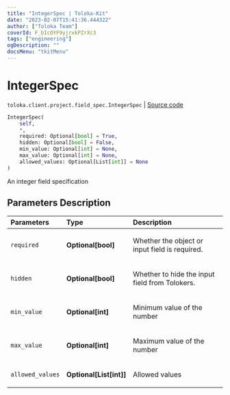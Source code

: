 ```yaml
---
title: "IntegerSpec | Toloka-Kit"
date: "2023-02-07T15:41:36.444322"
author: ["Toloka Team"]
coverId: F_bIcOYF9yjrxkPZrXc3
tags: ["engineering"]
ogDescription: ""
docsMenu: "tkitMenu"
---
```


# IntegerSpec
`toloka.client.project.field_spec.IntegerSpec` | [Source code](https://github.com/Toloka/toloka-kit/blob/v1.1.3/src/client/project/field_spec.py#L86)

```python
IntegerSpec(
    self,
    *,
    required: Optional[bool] = True,
    hidden: Optional[bool] = False,
    min_value: Optional[int] = None,
    max_value: Optional[int] = None,
    allowed_values: Optional[List[int]] = None
)
```

An integer field specification

## Parameters Description

| Parameters | Type | Description |
| :----------| :----| :-----------|
`required`|**Optional\[bool\]**|<p>Whether the object or input field is required.</p>
`hidden`|**Optional\[bool\]**|<p>Whether to hide the input field from Tolokers.</p>
`min_value`|**Optional\[int\]**|<p>Minimum value of the number</p>
`max_value`|**Optional\[int\]**|<p>Maximum value of the number</p>
`allowed_values`|**Optional\[List\[int\]\]**|<p>Allowed values</p>